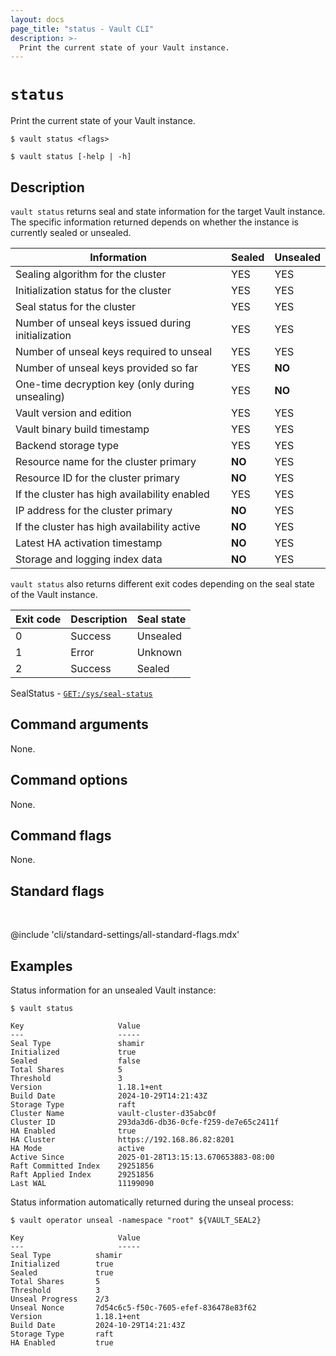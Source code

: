 ```yaml
---
layout: docs
page_title: "status - Vault CLI"
description: >-
  Print the current state of your Vault instance.
---
```


# `status`

Print the current state of your Vault instance.

<CodeBlockConfig hideClipboard>

```shell-session
$ vault status <flags>

$ vault status [-help | -h]
```

</CodeBlockConfig>

## Description

`vault status` returns seal and state information for the target Vault instance.
The specific information returned depends on whether the instance is currently
sealed or unsealed.

Information                                         | Sealed | Unsealed
--------------------------------------------------- | ------ | --------
Sealing algorithm for the cluster                   | YES    | YES
Initialization status for the cluster               | YES    | YES
Seal status for the cluster                         | YES    | YES
Number of unseal keys issued during initialization  | YES    | YES
Number of unseal keys required to unseal            | YES    | YES
Number of unseal keys provided so far               | YES    | **NO**
One-time decryption key (only during unsealing)     | YES    | **NO**
Vault version and edition                           | YES    | YES
Vault binary build timestamp                        | YES    | YES
Backend storage type                                | YES    | YES
Resource name for the cluster primary               | **NO** | YES
Resource ID for the cluster primary                 | **NO** | YES
If the cluster has high availability enabled        | YES    | YES
IP address for the cluster primary                  | **NO** | YES
If the cluster has high availability active         | **NO** | YES
Latest HA activation timestamp                      | **NO** | YES
Storage and logging index data                      | **NO** | YES

`vault status` also returns different exit codes depending on the seal state of
the Vault instance.

Exit code | Description | Seal state
--------- | ----------- | ----------
0         | Success     | Unsealed
1         | Error       | Unknown
2         | Success     | Sealed

<Tip title="Related API endpoints">

  SealStatus - [`GET:/sys/seal-status`](/vault/api-docs/system/seal-status)

</Tip>


## Command arguments

None.


## Command options

None.


## Command flags

None.


## Standard flags

<br />

@include 'cli/standard-settings/all-standard-flags.mdx'


## Examples

Status information for an unsealed Vault instance:

```shell-session
$ vault status

Key                     Value
---                     -----
Seal Type               shamir
Initialized             true
Sealed                  false
Total Shares            5
Threshold               3
Version                 1.18.1+ent
Build Date              2024-10-29T14:21:43Z
Storage Type            raft
Cluster Name            vault-cluster-d35abc0f
Cluster ID              293da3d6-db36-0cfe-f259-de7e65c2411f
HA Enabled              true
HA Cluster              https://192.168.86.82:8201
HA Mode                 active
Active Since            2025-01-28T13:15:13.670653883-08:00
Raft Committed Index    29251856
Raft Applied Index      29251856
Last WAL                11199090
```

Status information automatically returned during the unseal process:

```shell-session
$ vault operator unseal -namespace "root" ${VAULT_SEAL2}

Key                     Value
---                     -----
Seal Type          shamir
Initialized        true
Sealed             true
Total Shares       5
Threshold          3
Unseal Progress    2/3
Unseal Nonce       7d54c6c5-f50c-7605-efef-836478e83f62
Version            1.18.1+ent
Build Date         2024-10-29T14:21:43Z
Storage Type       raft
HA Enabled         true
```